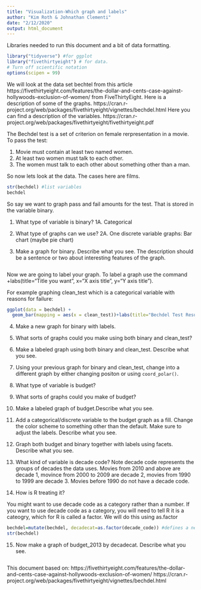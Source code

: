 ```yaml
---
title: "Visualization-Which graph and labels"
author: "Kim Roth & Johnathan Clementi"
date: "2/12/2020"
output: html_document
---
```


Libraries needed to run this document and a bit of data formatting.
```r
library("tidyverse") #for ggplot
library("fivethirtyeight") # for data.
# Turn off scientific notation
options(scipen = 99)
```

We will look at the data set bechtel from this article https://fivethirtyeight.com/features/the-dollar-and-cents-case-against-hollywoods-exclusion-of-women/ from FiveThirtyEight. 
Here is a description of some of the graphs.
https://cran.r-project.org/web/packages/fivethirtyeight/vignettes/bechdel.html
Here you can find a description of the variables.
https://cran.r-project.org/web/packages/fivethirtyeight/fivethirtyeight.pdf


The Bechdel test is a set of criterion on female rerpresentation in a movie. To pass the test:

1. Movie must contain at least two named women.
2. At least two women must talk to each other.
3. The women must talk to each other about something other than a man.

So now lets look at the data. The cases here are films.
```r
str(bechdel) #list variables
bechdel
```

So say we want to graph pass and fail amounts for the test. That is stored in the variable binary.

1. What type of variable is binary?
1A. Categorical

2. What type of graphs can we use?
2A. One discrete variable graphs:  Bar chart (maybe pie chart)

3. Make a graph for binary. Describe what you see. The description should be a sentence or two about interesting features of the graph.

```r

```



Now we are going to label your graph. 
To label a graph use the command +labs(title="Title you want", x="X axis title", y="Y axis title").

For example graphing clean_test which is a categorical variable with reasons for failure:
```r
ggplot(data = bechdel) +
  geom_bar(mapping = aes(x = clean_test))+labs(title="Bechdel Test Results with Reason Failed", x="Movie Classification",y="Number of Movies")
```



4. Make a new graph for binary with labels.


5. What sorts of graphs could you make using both binary and clean_test?


6. Make a labeled graph using both binary and clean_test. Describe what you see.


7. Using your previous graph for binary and clean_test, change into a different graph by either changing positon or using `coord_polar()`.


8. What type of variable is budget?



9. What sorts of graphs could you make of budget?


10. Make a labeled graph of budget.Describe what you see.


11. Add a categorical/discrete variable to the budget graph as a fill. Change the color scheme to something other than the default. Make sure to adjust the labels. Describe what you see.


12. Graph both budget and binary together with labels using facets. Describe what you see.



13. What kind of variable is decade code? Note decade code represents the groups of decades the data uses. Movies from 2010 and above are decade 1, movince from 2000 to 2009 are decade 2, movies from 1990 to 1999 are decade 3. Movies before 1990 do not have a decade code.


14. How is R treating it?



You might want to use decade code as a category rather than a number. If you want to use decade code as a category, you will need to tell R it is a cateogry, which for R is called a factor. We will do this using as.factor
```r
bechdel=mutate(bechdel, decadecat=as.factor(decade_code)) #defines a new variable decadecat that has decade code as a category. Note could just rename old variable too. This is a dplyr command, we'll talk about that soon
str(bechdel)
```

15. Now make a graph of budget_2013 by decadecat. Describe what you see.
```r

```

This document based on:
https://fivethirtyeight.com/features/the-dollar-and-cents-case-against-hollywoods-exclusion-of-women/ 
https://cran.r-project.org/web/packages/fivethirtyeight/vignettes/bechdel.html


